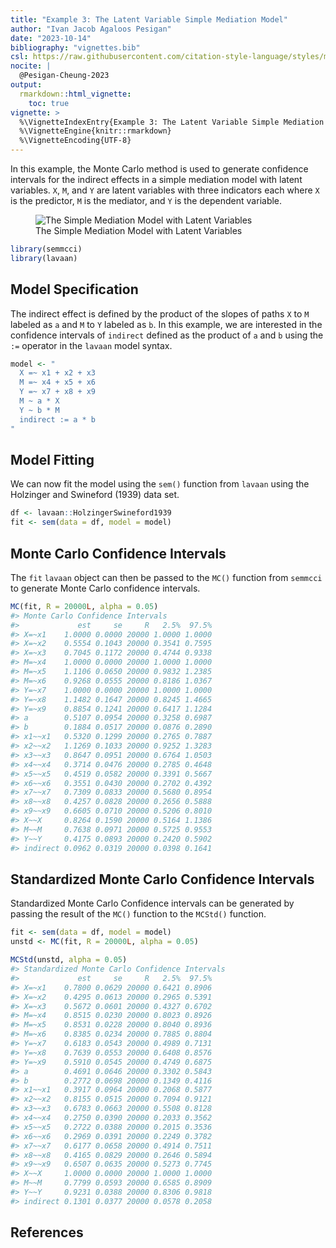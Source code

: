```yaml
---
title: "Example 3: The Latent Variable Simple Mediation Model"
author: "Ivan Jacob Agaloos Pesigan"
date: "2023-10-14"
bibliography: "vignettes.bib"
csl: https://raw.githubusercontent.com/citation-style-language/styles/master/apa.csl
nocite: |
  @Pesigan-Cheung-2023
output:
  rmarkdown::html_vignette:
    toc: true
vignette: >
  %\VignetteIndexEntry{Example 3: The Latent Variable Simple Mediation Model}
  %\VignetteEngine{knitr::rmarkdown}
  %\VignetteEncoding{UTF-8}
---
```


<!-- vignettes/example-3-latent.Rmd is generated from .setup/vignettes/example-3-latent.Rmd.orig. Please edit that file -->





In this example,
the Monte Carlo method is used to generate confidence intervals
for the indirect effects in a simple mediation model with latent variables.
`X`, `M`, and `Y` are latent variables with three indicators each
where `X` is the predictor, `M` is the mediator,
and `Y` is the dependent variable.

![The Simple Mediation Model with Latent Variables](https://raw.githubusercontent.com/jeksterslab/semmcci/main/.setup/latex/figures/png/latent.png)


```r
library(semmcci)
library(lavaan)
```

## Model Specification

The indirect effect is defined by the product of the slopes
of paths `X` to `M` labeled as `a` and `M` to `Y` labeled as `b`.
In this example, we are interested in the confidence intervals of `indirect`
defined as the product of `a` and `b` using the `:=` operator
in the `lavaan` model syntax.


```r
model <- "
  X =~ x1 + x2 + x3
  M =~ x4 + x5 + x6
  Y =~ x7 + x8 + x9
  M ~ a * X
  Y ~ b * M
  indirect := a * b
"
```

## Model Fitting

We can now fit the model using the `sem()` function from `lavaan` using the Holzinger and Swineford (1939) data set.


```r
df <- lavaan::HolzingerSwineford1939
fit <- sem(data = df, model = model)
```

## Monte Carlo Confidence Intervals

The `fit` `lavaan` object can then be passed to the `MC()` function from `semmcci`
to generate Monte Carlo confidence intervals.


```r
MC(fit, R = 20000L, alpha = 0.05)
#> Monte Carlo Confidence Intervals
#>             est     se     R   2.5%  97.5%
#> X=~x1    1.0000 0.0000 20000 1.0000 1.0000
#> X=~x2    0.5554 0.1043 20000 0.3541 0.7595
#> X=~x3    0.7045 0.1172 20000 0.4744 0.9338
#> M=~x4    1.0000 0.0000 20000 1.0000 1.0000
#> M=~x5    1.1106 0.0650 20000 0.9832 1.2385
#> M=~x6    0.9268 0.0555 20000 0.8186 1.0367
#> Y=~x7    1.0000 0.0000 20000 1.0000 1.0000
#> Y=~x8    1.1482 0.1647 20000 0.8245 1.4665
#> Y=~x9    0.8854 0.1241 20000 0.6417 1.1284
#> a        0.5107 0.0954 20000 0.3258 0.6987
#> b        0.1884 0.0517 20000 0.0876 0.2890
#> x1~~x1   0.5320 0.1299 20000 0.2765 0.7887
#> x2~~x2   1.1269 0.1033 20000 0.9252 1.3283
#> x3~~x3   0.8647 0.0951 20000 0.6764 1.0503
#> x4~~x4   0.3714 0.0476 20000 0.2785 0.4648
#> x5~~x5   0.4519 0.0582 20000 0.3391 0.5667
#> x6~~x6   0.3551 0.0430 20000 0.2702 0.4392
#> x7~~x7   0.7309 0.0833 20000 0.5680 0.8954
#> x8~~x8   0.4257 0.0828 20000 0.2656 0.5888
#> x9~~x9   0.6605 0.0710 20000 0.5206 0.8010
#> X~~X     0.8264 0.1590 20000 0.5164 1.1386
#> M~~M     0.7638 0.0971 20000 0.5725 0.9553
#> Y~~Y     0.4175 0.0893 20000 0.2420 0.5902
#> indirect 0.0962 0.0319 20000 0.0398 0.1641
```

## Standardized Monte Carlo Confidence Intervals

Standardized Monte Carlo Confidence intervals can be generated by passing the result of the `MC()` function to the `MCStd()` function.


```r
fit <- sem(data = df, model = model)
unstd <- MC(fit, R = 20000L, alpha = 0.05)
```


```r
MCStd(unstd, alpha = 0.05)
#> Standardized Monte Carlo Confidence Intervals
#>             est     se     R   2.5%  97.5%
#> X=~x1    0.7800 0.0629 20000 0.6421 0.8906
#> X=~x2    0.4295 0.0613 20000 0.2965 0.5391
#> X=~x3    0.5672 0.0601 20000 0.4327 0.6702
#> M=~x4    0.8515 0.0230 20000 0.8023 0.8926
#> M=~x5    0.8531 0.0228 20000 0.8040 0.8936
#> M=~x6    0.8385 0.0234 20000 0.7885 0.8804
#> Y=~x7    0.6183 0.0543 20000 0.4989 0.7131
#> Y=~x8    0.7639 0.0553 20000 0.6408 0.8576
#> Y=~x9    0.5910 0.0545 20000 0.4749 0.6875
#> a        0.4691 0.0646 20000 0.3302 0.5843
#> b        0.2772 0.0698 20000 0.1349 0.4116
#> x1~~x1   0.3917 0.0964 20000 0.2068 0.5877
#> x2~~x2   0.8155 0.0515 20000 0.7094 0.9121
#> x3~~x3   0.6783 0.0663 20000 0.5508 0.8128
#> x4~~x4   0.2750 0.0390 20000 0.2033 0.3562
#> x5~~x5   0.2722 0.0388 20000 0.2015 0.3536
#> x6~~x6   0.2969 0.0391 20000 0.2249 0.3782
#> x7~~x7   0.6177 0.0658 20000 0.4914 0.7511
#> x8~~x8   0.4165 0.0829 20000 0.2646 0.5894
#> x9~~x9   0.6507 0.0635 20000 0.5273 0.7745
#> X~~X     1.0000 0.0000 20000 1.0000 1.0000
#> M~~M     0.7799 0.0593 20000 0.6585 0.8909
#> Y~~Y     0.9231 0.0388 20000 0.8306 0.9818
#> indirect 0.1301 0.0377 20000 0.0578 0.2058
```

## References
